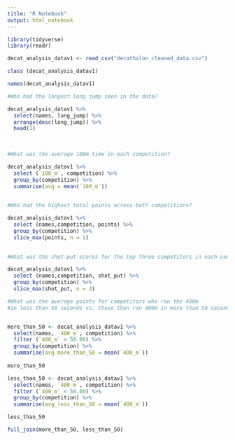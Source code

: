 ```yaml
---
title: "R Notebook"
output: html_notebook
---
```



```r
library(tidyverse)
library(readr)
```

```r
decat_analysis_datav1 <- read_csv("decathalon_cleaned_data.csv")
```

```r
class (decat_analysis_datav1)

```


```r
names(decat_analysis_datav1)
```

```r
#Who had the longest long jump seen in the data?

decat_analysis_datav1 %>% 
  select(names, long_jump) %>% 
  arrange(desc(long_jump)) %>% 
  head(1)
  
  
```
```r
#What was the average 100m time in each competition?

decat_analysis_datav1 %>% 
  select (`100_m`, competition) %>% 
  group_by(competition) %>% 
  summarise(avg = mean(`100_m`))
 

```

```r
#Who had the highest total points across both competitions?

decat_analysis_datav1 %>% 
  select (names,competition, points) %>% 
  group_by(competition) %>% 
  slice_max(points, n = 1)
  

```

```r
#What was the shot-put scores for the top three competitors in each competition?

decat_analysis_datav1 %>% 
  select (names,competition, shot_put) %>% 
  group_by(competition) %>% 
  slice_max(shot_put, n = 3)
```
```r
#What was the average points for competitors who ran the 400m 
#in less than 50 seconds vs. those than ran 400m in more than 50 seconds?


more_than_50 <- decat_analysis_datav1 %>% 
  select(names, `400_m`, competition) %>% 
  filter (`400_m` > 50.00) %>% 
  group_by(competition) %>% 
  summarise(avg_more_than_50 = mean(`400_m`))
  
more_than_50

less_than_50 <- decat_analysis_datav1 %>% 
  select(names, `400_m`, competition) %>% 
  filter (`400_m` < 50.00) %>% 
  group_by(competition) %>% 
  summarise(avg_less_than_50 = mean(`400_m`))

less_than_50

full_join(more_than_50, less_than_50)
```

